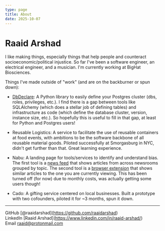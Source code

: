 ```yaml
---
type: page
title: About
date: 2025-10-07
---
```

# Raaid Arshad

I like making things, especially things that help people and counteract socioeconomic/political injustice. So far I've been a software engineer, an electrical engineer, and a musician. I'm currently working at BigHat Biosciences.

Things I've made outside of "work" (and are on the backburner or spun down):

*   [DbDeclare](https://github.com/raaidarshad/dbdeclare): A Python library to easily define your Postgres cluster (dbs, roles, privileges, etc.). I find there is a gap between tools like SQLAlchemy (which does a stellar job of defining tables) and infrastructure as code (which define the database cluster, version, instance size, etc.). So hopefully this is useful to fill in that gap, at least for Python and Postgres users!
    
*   Reusable Logistics: A service to facilitate the use of reusable containers at food events, with ambitions to be the software backbone of all reusable material goods. Piloted successfully at Smorgasburg in NYC, didn't get further than that. Great learning experience.
    
*   Nabu: A landing page for tools/services to identify and understand bias. The first tool is a [news feed](https://www.nabu.news/latest) that shows articles from across newsrooms grouped by topic. The second tool is a [browser extension](https://www.nabu.news) that shows similar articles to the one you are currently viewing. This has been turned off (for now) due to monthly costs, was actually getting some users though!
    
*   Cado: A gifting service centered on local businesses. Built a prototype with two cofounders, piloted it for ~3 months, spun it down.
    

* * *

GitHub \[@raaidarshad\](https://github.com/raaidarshad)  
LinkedIn \[Raaid Arshad\](https://www.linkedin.com/in/raaid-arshad/)  
Email raaid@protonmail.com